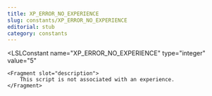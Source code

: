 ```yaml
---
title: XP_ERROR_NO_EXPERIENCE
slug: constants/XP_ERROR_NO_EXPERIENCE
editorial: stub
category: constants
---
```


<LSLConstant
	name="XP_ERROR_NO_EXPERIENCE"
	type="integer"
	value="5"
>
	<Fragment slot="description">
		This script is not associated with an experience.
	</Fragment>
</LSLConstant>
